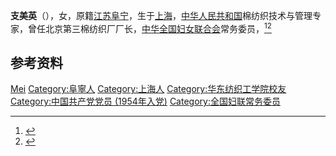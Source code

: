 '''支美英'''（{{bd|1934年|2月|}}），女，原籍[[江苏|江苏]][[阜宁|阜宁]]，生于[[上海|上海]]，[[中华人民共和国|中华人民共和国]]棉纺织技术与管理专家，曾任北京第三棉纺织厂厂长，[[中华全国妇女联合会|中华全国妇女联合会]]常务委员，<ref>{{Cite book|title=古今中外女名人辞典|author=中国妇女管理干部学院编|publisher=中国广播电视出版社|year=1989|isbn=|location=北京|pages=}}</ref><ref>{{Cite book|title=中国知名企业家大辞典|author=张彦宁主编;《中国知名企业家大辞典》编辑部编|publisher=辽宁人民出版社|year=1988|isbn=|location=沈阳|pages=}}</ref>

== 参考资料 ==
{{reflist}}

{{中国人物小作品}}
{{中华全国妇女联合会第六届执行委员会}}

{{Authority control}}
{{DEFAULTSORT:Zhi支}}
[[Category:支姓|Mei]]
[[Category:阜寧人|Category:阜寧人]]
[[Category:上海人|Category:上海人]]
[[Category:华东纺织工学院校友|Category:华东纺织工学院校友]]
[[Category:中国共产党党员_(1954年入党)|Category:中国共产党党员 (1954年入党)]]
[[Category:全国妇联常务委员|Category:全国妇联常务委员]]